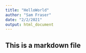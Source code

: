 ```yaml
---
title: "HelloWorld"
author: "Sam Fraser"
date: "2/2/2021"
output: html_document
---
```


## This is a markdown file
